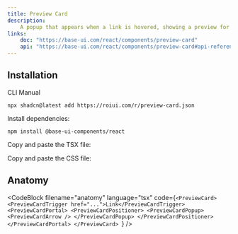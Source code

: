 ```yaml
---
title: Preview Card
description:
    A popup that appears when a link is hovered, showing a preview for sighted users.
links:
    doc: "https://base-ui.com/react/components/preview-card"
    api: "https://base-ui.com/react/components/preview-card#api-reference"
---
```


<ComponentPreview name="preview-card-demo" />

## Installation

<InstallationTabs>

<InstallationTabsList>
    <InstallationTabsTrigger value="cli">CLI</InstallationTabsTrigger>
    <InstallationTabsTrigger value="manual">Manual</InstallationTabsTrigger>
</InstallationTabsList>

<InstallationTabsContent value="cli">

```package-install
npx shadcn@latest add https://roiui.com/r/preview-card.json
```

</InstallationTabsContent>

<InstallationTabsContent value="manual">

Install dependencies:

```package-install
npm install @base-ui-components/react
```

Copy and paste the TSX file:

<ComponentSource
    src="registry/brook/ui/preview-card/preview-card.tsx"
    title="components/ui/preview-card.tsx"
    collapsible={true}
/>

Copy and paste the CSS file:

<ComponentSource
    src="registry/brook/ui/preview-card/preview-card.module.css"
    title="components/ui/preview-card.module.css"
    language="css"
    collapsible={true}
/>

</InstallationTabsContent>

</InstallationTabs>

## Anatomy

<CodeBlock
filename="anatomy"
  language="tsx"
  code={`<PreviewCard>
    <PreviewCardTrigger href="...">Link</PreviewCardTrigger>
    <PreviewCardPortal>
        <PreviewCardPositioner>
            <PreviewCardPopup>
                <PreviewCardArrow />
            </PreviewCardPopup>
        </PreviewCardPositioner>
    </PreviewCardPortal>
</PreviewCard>
`} />
